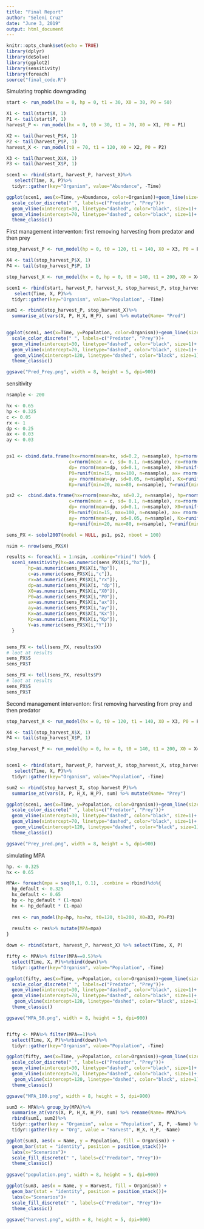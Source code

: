 ```yaml
---
title: "Final Report"
author: "Seleni Cruz"
date: "June 3, 2019"
output: html_document
---
```


```r
knitr::opts_chunk$set(echo = TRUE)
library(dplyr)
library(deSolve)
library(ggplot2)
library(sensitivity)
library(foreach)
source("final_code.R")

```

Simulating trophic downgrading

```r
start <- run_model(hx = 0, hp = 0, t1 = 30, X0 = 30, P0 = 50)

X1 <- tail(start$X, 1)
P1 <- tail(start$P, 1)
harvest_P <- run_model(hx = 0, t0 = 30, t1 = 70, X0 = X1, P0 = P1)

X2 <- tail(harvest_P$X, 1)
P2 <- tail(harvest_P$P, 1)
harvest_X <- run_model(t0 = 70, t1 = 120, X0 = X2, P0 = P2)

X3 <- tail(harvest_X$X, 1)
P3 <- tail(harvest_X$P, 1)

scen1 <- rbind(start, harvest_P, harvest_X)%>%
   select(Time, X, P)%>%
  tidyr::gather(key="Organism", value="Abundance", -Time)

ggplot(scen1, aes(x=Time, y=Abundance, color=Organism))+geom_line(size=3)+
  scale_color_discrete(" ", labels=c("Predator", "Prey"))+
  geom_vline(xintercept=30, linetype="dashed", color="black", size=1)+
  geom_vline(xintercept=70, linetype="dashed", color="black", size=1)+
  theme_classic()

```

First management interventon: first removing harvesting from predator and then prey 
```r
stop_harvest_P <- run_model(hp = 0, t0 = 120, t1 = 140, X0 = X3, P0 = P3)

X4 <- tail(stop_harvest_P$X, 1)
P4 <- tail(stop_harvest_P$P, 1)

stop_harvest_X <- run_model(hx = 0, hp = 0, t0 = 140, t1 = 200, X0 = X4, P0 = P4)

scen1 <- rbind(start, harvest_P, harvest_X, stop_harvest_P, stop_harvest_X)%>%
   select(Time, X, P)%>%
  tidyr::gather(key="Organism", value="Population", -Time)

sum1 <- rbind(stop_harvest_P, stop_harvest_X)%>% 
  summarise_at(vars(X, P, H_X, H_P), sum) %>% mutate(Name= "Pred")
  

ggplot(scen1, aes(x=Time, y=Population, color=Organism))+geom_line(size=3)+
  scale_color_discrete(" ", labels=c("Predator", "Prey"))+
  geom_vline(xintercept=30, linetype="dashed", color="black", size=1)+
  geom_vline(xintercept=70, linetype="dashed", color="black", size=1)+
   geom_vline(xintercept=120, linetype="dashed", color="black", size=1)+
  theme_classic()

ggsave("Pred_Prey.png", width = 8, height = 5, dpi=900)

```

sensitivity
```r
nsample <- 200

hx <- 0.65
hp <- 0.325
c <- 0.05
rx <- 1 
dp <- 0.25
ax <- 0.03
ay <- 0.03


ps1 <- cbind.data.frame(hx=rnorm(mean=hx, sd=0.2, n=nsample), hp=rnorm(mean=hp, sd=0.2, n=nsample), 
                       c=rnorm(mean = c, sd= 0.1, n=nsample), rx=rnorm(mean=rx, sd=0.2, n=nsample),
                       dp= rnorm(mean=dp, sd=0.1, n=nsample), X0=runif(min=15, max=100, n=nsample),
                       P0=runif(min=15, max=100, n=nsample), ax= rnorm(mean=ax, sd=0.05, n=nsample),
                       ay= rnorm(mean=ay, sd=0.05, n=nsample), Kx=runif(min=75, max=200, n=nsample),
                       Kp=runif(min=20, max=80, n=nsample), Y=runif(min=300, max=600, n=nsample)  )

ps2 <-  cbind.data.frame(hx=rnorm(mean=hx, sd=0.2, n=nsample), hp=rnorm(mean=hp, sd=0.2, n=nsample), 
                       c=rnorm(mean = c, sd= 0.1, n=nsample), rx=rnorm(mean=rx, sd=0.2, n=nsample),
                       dp= rnorm(mean=dp, sd=0.1, n=nsample), X0=runif(min=15, max=100, n=nsample),
                       P0=runif(min=15, max=100, n=nsample), ax= rnorm(mean=ax, sd=0.05, n=nsample),
                       ay= rnorm(mean=ay, sd=0.05, n=nsample), Kx=runif(min=75, max=200, n=nsample),
                       Kp=runif(min=20, max=80, n=nsample), Y=runif(min=300, max=600, n=nsample)  )

sens_PX <- sobol2007(model = NULL, ps1, ps2, nboot = 100)

nsim <- nrow(sens_PX$X)

results <- foreach(i = 1:nsim, .combine="rbind") %do% {
  scen1_sensitivity(hx=as.numeric(sens_PX$X[i,"hx"]), 
        hp=as.numeric(sens_PX$X[i,"hp"]), 
        c=as.numeric(sens_PX$X[i,"c"]), 
        rx=as.numeric(sens_PX$X[i,"rx"]), 
        dp=as.numeric(sens_PX$X[i, "dp"]), 
        X0=as.numeric(sens_PX$X[i,"X0"]), 
        P0=as.numeric(sens_PX$X[i,"P0"]), 
        ax=as.numeric(sens_PX$X[i,"ax"]), 
        ay=as.numeric(sens_PX$X[i,"ay"]),
        Kx=as.numeric(sens_PX$X[i,"Kx"]),
        Kp=as.numeric(sens_PX$X[i,"Kp"]),
        Y=as.numeric(sens_PX$X[i,"Y"]))
  }


sens_PX <- tell(sens_PX, results$X)
# loot at results
sens_PX$S
sens_PX$T

sens_PX <- tell(sens_PX, results$P)
# loot at results
sens_PX$S
sens_PX$T
```

Second management interventon: first removing harvesting from prey and then predator 
```r
stop_harvest_X <- run_model(hx = 0, t0 = 120, t1 = 140, X0 = X3, P0 = P3)

X4 <- tail(stop_harvest_X$X, 1)
P4 <- tail(stop_harvest_X$P, 1)

stop_harvest_P <- run_model(hp = 0, hx = 0, t0 = 140, t1 = 200, X0 = X4, P0 = P4)


scen1 <- rbind(start, harvest_P, harvest_X, stop_harvest_X, stop_harvest_P)%>%
   select(Time, X, P)%>%
  tidyr::gather(key="Organism", value="Population", -Time)

sum2 <- rbind(stop_harvest_X, stop_harvest_P)%>% 
  summarise_at(vars(X, P, H_X, H_P), sum) %>% mutate(Name= "Prey")

ggplot(scen1, aes(x=Time, y=Population, color=Organism))+geom_line(size=3)+
  scale_color_discrete(" ", labels=c("Predator", "Prey"))+
  geom_vline(xintercept=30, linetype="dashed", color="black", size=1)+
  geom_vline(xintercept=70, linetype="dashed", color="black", size=1)+
   geom_vline(xintercept=120, linetype="dashed", color="black", size=1)+
  theme_classic()

ggsave("Prey_pred.png", width = 8, height = 5, dpi=900)

```


simulating MPA 

```r
hp. <- 0.325 
hx <- 0.65

MPA<- foreach(mpa = seq(0,1, 0.1), .combine = rbind)%do%{
  hp_default <- 0.325 
  hx_default <- 0.65
  hp <- hp_default * (1-mpa)
  hx <- hp_default * (1-mpa)
  
  res <- run_model(hp=hp, hx=hx, t0=120, t1=200, X0=X3, P0=P3)
  
  results <- res%>% mutate(MPA=mpa)
}

down <- rbind(start, harvest_P, harvest_X) %>% select(Time, X, P)

fifty <- MPA%>% filter(MPA==0.5)%>%
  select(Time, X, P)%>%rbind(down)%>%
  tidyr::gather(key="Organism", value="Population", -Time)

ggplot(fifty, aes(x=Time, y=Population, color=Organism))+geom_line(size=3)+
  scale_color_discrete(" ", labels=c("Predator", "Prey"))+
  geom_vline(xintercept=30, linetype="dashed", color="black", size=1)+
  geom_vline(xintercept=70, linetype="dashed", color="black", size=1)+
   geom_vline(xintercept=120, linetype="dashed", color="black", size=1)+
  theme_classic()

ggsave("MPA_50.png", width = 8, height = 5, dpi=900)  


fifty <- MPA%>% filter(MPA==1)%>%
  select(Time, X, P)%>%rbind(down)%>%
  tidyr::gather(key="Organism", value="Population", -Time)

ggplot(fifty, aes(x=Time, y=Population, color=Organism))+geom_line(size=3)+
  scale_color_discrete(" ", labels=c("Predator", "Prey"))+
  geom_vline(xintercept=30, linetype="dashed", color="black", size=1)+
  geom_vline(xintercept=70, linetype="dashed", color="black", size=1)+
   geom_vline(xintercept=120, linetype="dashed", color="black", size=1)+
  theme_classic()

ggsave("MPA_100.png", width = 8, height = 5, dpi=900)  


```


```r
sum3 <- MPA%>% group_by(MPA)%>% 
  summarise_at(vars(X, P, H_X, H_P), sum) %>% rename(Name= MPA)%>%
  rbind(sum1, sum2)%>%  
  tidyr::gather(key = "Organism", value = "Population", X, P, -Name) %>%
  tidyr::gather(key = "Org", value = "Harvest", H_X, H_P, -Name) 

ggplot(sum3, aes(x = Name, y = Population, fill = Organism)) +
  geom_bar(stat = "identity", position = position_stack())+
  labs(x="Scenarios")+
  scale_fill_discrete(" ", labels=c("Predator", "Prey"))+
  theme_classic()
   
ggsave("population.png", width = 8, height = 5, dpi=900)  

ggplot(sum3, aes(x = Name, y = Harvest, fill = Organism)) +
  geom_bar(stat = "identity", position = position_stack())+
  labs(x="Scenarios")+
  scale_fill_discrete(" ", labels=c("Predator", "Prey"))+
  theme_classic()
   
ggsave("harvest.png", width = 8, height = 5, dpi=900)  

```









